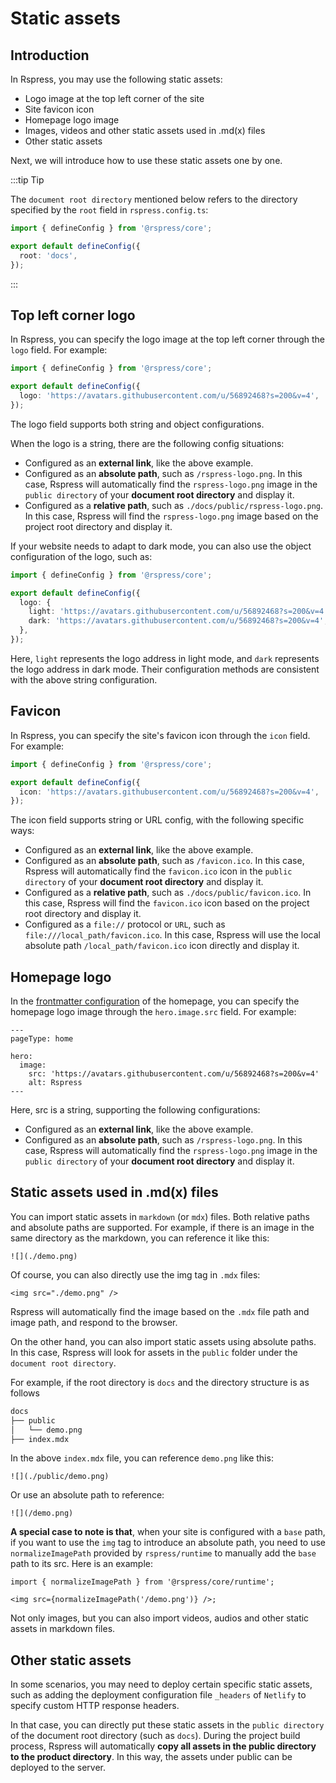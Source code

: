 # Static assets

## Introduction

In Rspress, you may use the following static assets:

- Logo image at the top left corner of the site
- Site favicon icon
- Homepage logo image
- Images, videos and other static assets used in .md(x) files
- Other static assets

Next, we will introduce how to use these static assets one by one.

:::tip Tip

The `document root directory` mentioned below refers to the directory specified by the `root` field in `rspress.config.ts`:

```ts title="rspress.config.ts"
import { defineConfig } from '@rspress/core';

export default defineConfig({
  root: 'docs',
});
```

:::

## Top left corner logo

In Rspress, you can specify the logo image at the top left corner through the `logo` field. For example:

```ts title="rspress.config.ts"
import { defineConfig } from '@rspress/core';

export default defineConfig({
  logo: 'https://avatars.githubusercontent.com/u/56892468?s=200&v=4',
});
```

The logo field supports both string and object configurations.

When the logo is a string, there are the following config situations:

- Configured as an **external link**, like the above example.
- Configured as an **absolute path**, such as `/rspress-logo.png`. In this case, Rspress will automatically find the `rspress-logo.png` image in the `public directory` of your **document root directory** and display it.
- Configured as a **relative path**, such as `./docs/public/rspress-logo.png`. In this case, Rspress will find the `rspress-logo.png` image based on the project root directory and display it.

If your website needs to adapt to dark mode, you can also use the object configuration of the logo, such as:

```ts title="rspress.config.ts"
import { defineConfig } from '@rspress/core';

export default defineConfig({
  logo: {
    light: 'https://avatars.githubusercontent.com/u/56892468?s=200&v=4',
    dark: 'https://avatars.githubusercontent.com/u/56892468?s=200&v=4',
  },
});
```

Here, `light` represents the logo address in light mode, and `dark` represents the logo address in dark mode. Their configuration methods are consistent with the above string configuration.

## Favicon

In Rspress, you can specify the site's favicon icon through the `icon` field. For example:

```ts title="rspress.config.ts"
import { defineConfig } from '@rspress/core';

export default defineConfig({
  icon: 'https://avatars.githubusercontent.com/u/56892468?s=200&v=4',
});
```

The icon field supports string or URL config, with the following specific ways:

- Configured as an **external link**, like the above example.
- Configured as an **absolute path**, such as `/favicon.ico`. In this case, Rspress will automatically find the `favicon.ico` icon in the `public directory` of your **document root directory** and display it.
- Configured as a **relative path**, such as `./docs/public/favicon.ico`. In this case, Rspress will find the `favicon.ico` icon based on the project root directory and display it.
- Configured as a `file://` protocol or `URL`, such as `file:///local_path/favicon.ico`. In this case, Rspress will use the local absolute path `/local_path/favicon.ico` icon directly and display it.

## Homepage logo

In the [frontmatter configuration](/api/config/config-frontmatter.html#hero) of the homepage, you can specify the homepage logo image through the `hero.image.src` field. For example:

```mdx title="index.mdx"
---
pageType: home

hero:
  image:
    src: 'https://avatars.githubusercontent.com/u/56892468?s=200&v=4'
    alt: Rspress
---
```

Here, src is a string, supporting the following configurations:

- Configured as an **external link**, like the above example.
- Configured as an **absolute path**, such as `/rspress-logo.png`. In this case, Rspress will automatically find the `rspress-logo.png` image in the `public directory` of your **document root directory** and display it.

## Static assets used in .md(x) files

You can import static assets in `markdown` (or `mdx`) files. Both relative paths and absolute paths are supported. For example, if there is an image in the same directory as the markdown, you can reference it like this:

```mdx
![](./demo.png)
```

Of course, you can also directly use the img tag in `.mdx` files:

```mdx
<img src="./demo.png" />
```

Rspress will automatically find the image based on the `.mdx` file path and image path, and respond to the browser.

On the other hand, you can also import static assets using absolute paths. In this case, Rspress will look for assets in the `public` folder under the `document root directory`.

For example, if the root directory is `docs` and the directory structure is as follows

```txt
docs
├── public
│   └── demo.png
├── index.mdx
```

In the above `index.mdx` file, you can reference `demo.png` like this:

```mdx
![](./public/demo.png)
```

Or use an absolute path to reference:

```mdx
![](/demo.png)
```

**A special case to note is that**, when your site is configured with a `base` path, if you want to use the `img` tag to introduce an absolute path, you need to use `normalizeImagePath` provided by `rspress/runtime` to manually add the `base` path to its src. Here is an example:

```tsx title="guide.mdx"
import { normalizeImagePath } from '@rspress/core/runtime';

<img src={normalizeImagePath('/demo.png')} />;
```

Not only images, but you can also import videos, audios and other static assets in markdown files.

## Other static assets

In some scenarios, you may need to deploy certain specific static assets, such as adding the deployment configuration file `_headers` of `Netlify` to specify custom HTTP response headers.

In that case, you can directly put these static assets in the `public directory` of the document root directory (such as `docs`). During the project build process, Rspress will automatically **copy all assets in the public directory to the product directory**. In this way, the assets under public can be deployed to the server.
